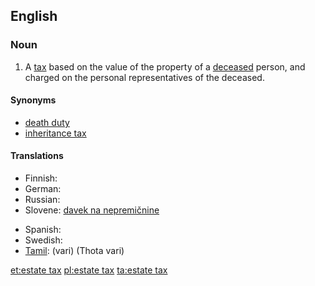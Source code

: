 {{wikipedia}}
==English==

===Noun===
{{en-noun|head=[[estate]] [[tax]]|es}}

# A [[tax]] based on the value of the property of a [[deceased]] person, and charged on the personal representatives of the deceased.

====Synonyms====
* [[death duty]]
* [[inheritance tax]]

====Translations====
{{trans-top|tax on the property of a deceased person}}
* Finnish: {{t|fi|perintövero}}
* German: {{t+|de|Erbschaftsteuer|f}}
* Russian: {{t|ru|налог на наследство|m|sc=Cyrl|tr=nalóg na naslédstvo}}
* Slovene: [[davek na nepremičnine]] {{m}}
{{trans-mid}}
* Spanish: {{t|es|impuesto sucesorio}}
* Swedish: {{t|sv|arvskatt|c}}
* [[Tamil]]: {{t+|ta|வரி}} (vari) (Thota vari)
{{trans-bottom}}

[[et:estate tax]]
[[pl:estate tax]]
[[ta:estate tax]]